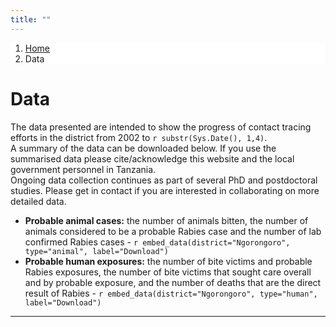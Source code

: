 ```yaml
---
title: ""
---
```


<ol class="breadcrumb" style="background-color:white;">
  <li class="breadcrumb-item"><a href="index.html">Home</a></li>
  <li class="breadcrumb-item active">Data</li>
</ol>

# Data  
  
The data presented are intended to show the progress of contact tracing efforts in the district from 2002 to `r substr(Sys.Date(), 1,4)`.  
A summary of the data can be downloaded below. If you use the summarised data please cite/acknowledge this website and the local government personnel in Tanzania.  
Ongoing data collection continues as part of several PhD and postdoctoral studies. Please get in contact if you are interested in collaborating on more detailed data.  
  
  * <b>Probable animal cases:</b> the number of animals bitten, the number of animals considered to be a probable Rabies case and the number of lab confirmed Rabies cases  - `r embed_data(district="Ngorongoro", type="animal", label="Download")`  
  * <b>Probable human exposures:</b> the number of bite victims and probable Rabies exposures, the number of bite victims that sought care overall and by probable exposure, and the number of deaths that are the direct result of Rabies - `r embed_data(district="Ngorongoro", type="human", label="Download")`

*** 